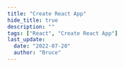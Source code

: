```yaml
---
title: "Create React App"
hide_title: true
description: ""
tags: ["React", "Create React App"]
last_update:
  date: "2022-07-20"
  author: "Bruce"
---
```



<FeatureIcon src={create_react_app} title="Create React App" />
<LinkList
  data={[
    {
      title: "配置绝对路径",
      link: "/docs/react/create-react-app/configure-absolute-path",
      src: create_react_app,
    },
  ]}
/>
